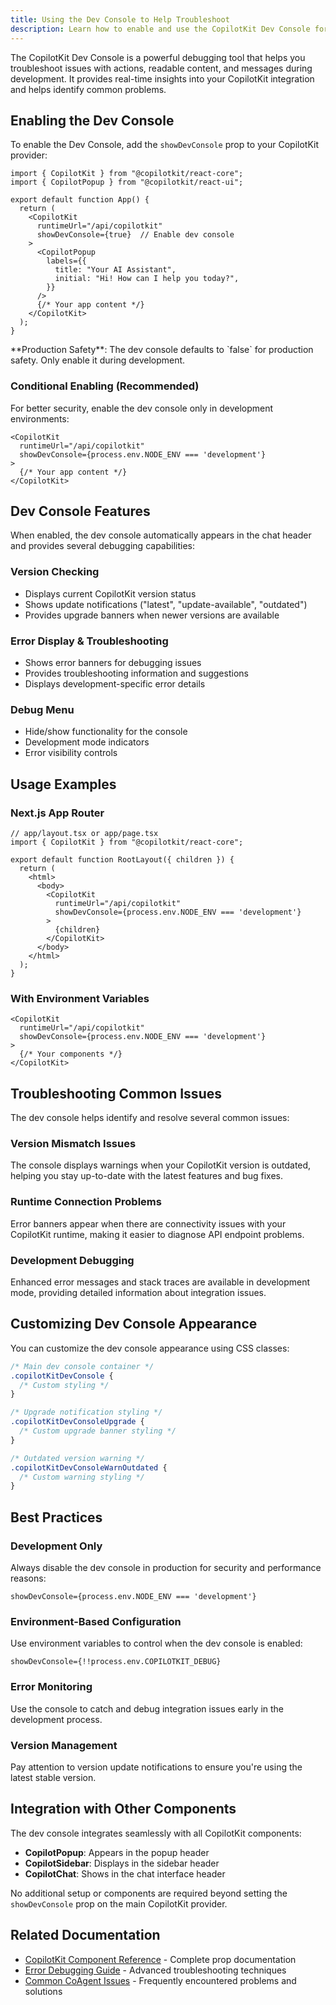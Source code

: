 ```yaml
---
title: Using the Dev Console to Help Troubleshoot
description: Learn how to enable and use the CopilotKit Dev Console for debugging actions, readable content, and messages during development.
---
```


The CopilotKit Dev Console is a powerful debugging tool that helps you troubleshoot issues with actions, readable content, and messages during development. It provides real-time insights into your CopilotKit integration and helps identify common problems.

## Enabling the Dev Console

To enable the Dev Console, add the `showDevConsole` prop to your CopilotKit provider:

```tsx
import { CopilotKit } from "@copilotkit/react-core";
import { CopilotPopup } from "@copilotkit/react-ui";

export default function App() {
  return (
    <CopilotKit
      runtimeUrl="/api/copilotkit"
      showDevConsole={true}  // Enable dev console
    >
      <CopilotPopup
        labels={{
          title: "Your AI Assistant",
          initial: "Hi! How can I help you today?",
        }}
      />
      {/* Your app content */}
    </CopilotKit>
  );
}
```

<Callout type="warning">
**Production Safety**: The dev console defaults to `false` for production safety. Only enable it during development.
</Callout>

### Conditional Enabling (Recommended)

For better security, enable the dev console only in development environments:

```tsx
<CopilotKit
  runtimeUrl="/api/copilotkit"
  showDevConsole={process.env.NODE_ENV === 'development'}
>
  {/* Your app content */}
</CopilotKit>
```

## Dev Console Features

When enabled, the dev console automatically appears in the chat header and provides several debugging capabilities:

### Version Checking
- Displays current CopilotKit version status
- Shows update notifications ("latest", "update-available", "outdated")
- Provides upgrade banners when newer versions are available

### Error Display & Troubleshooting
- Shows error banners for debugging issues
- Provides troubleshooting information and suggestions
- Displays development-specific error details

### Debug Menu
- Hide/show functionality for the console
- Development mode indicators
- Error visibility controls

## Usage Examples

### Next.js App Router

```tsx
// app/layout.tsx or app/page.tsx
import { CopilotKit } from "@copilotkit/react-core";

export default function RootLayout({ children }) {
  return (
    <html>
      <body>
        <CopilotKit
          runtimeUrl="/api/copilotkit"
          showDevConsole={process.env.NODE_ENV === 'development'}
        >
          {children}
        </CopilotKit>
      </body>
    </html>
  );
}
```

### With Environment Variables

```tsx
<CopilotKit
  runtimeUrl="/api/copilotkit"
  showDevConsole={process.env.NODE_ENV === 'development'}
>
  {/* Your components */}
</CopilotKit>
```

## Troubleshooting Common Issues

The dev console helps identify and resolve several common issues:

### Version Mismatch Issues
The console displays warnings when your CopilotKit version is outdated, helping you stay up-to-date with the latest features and bug fixes.

### Runtime Connection Problems
Error banners appear when there are connectivity issues with your CopilotKit runtime, making it easier to diagnose API endpoint problems.

### Development Debugging
Enhanced error messages and stack traces are available in development mode, providing detailed information about integration issues.

## Customizing Dev Console Appearance

You can customize the dev console appearance using CSS classes:

```css
/* Main dev console container */
.copilotKitDevConsole {
  /* Custom styling */
}

/* Upgrade notification styling */
.copilotKitDevConsoleUpgrade {
  /* Custom upgrade banner styling */
}

/* Outdated version warning */
.copilotKitDevConsoleWarnOutdated {
  /* Custom warning styling */
}
```

## Best Practices

### Development Only
Always disable the dev console in production for security and performance reasons:

```tsx
showDevConsole={process.env.NODE_ENV === 'development'}
```

### Environment-Based Configuration
Use environment variables to control when the dev console is enabled:

```tsx
showDevConsole={!!process.env.COPILOTKIT_DEBUG}
```

### Error Monitoring
Use the console to catch and debug integration issues early in the development process.

### Version Management
Pay attention to version update notifications to ensure you're using the latest stable version.

## Integration with Other Components

The dev console integrates seamlessly with all CopilotKit components:

- **CopilotPopup**: Appears in the popup header
- **CopilotSidebar**: Displays in the sidebar header
- **CopilotChat**: Shows in the chat interface header

No additional setup or components are required beyond setting the `showDevConsole` prop on the main CopilotKit provider.

## Related Documentation

- [CopilotKit Component Reference](/reference/components/CopilotKit) - Complete prop documentation
- [Error Debugging Guide](/langgraph/coagent-troubleshooting/error-debugging) - Advanced troubleshooting techniques
- [Common CoAgent Issues](/langgraph/coagent-troubleshooting/common-coagent-issues) - Frequently encountered problems and solutions
